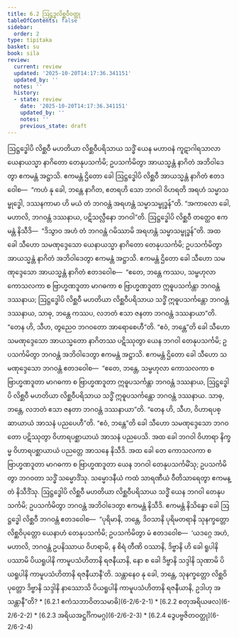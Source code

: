 ```yaml
---
title: 6.2 ဩဋ္ဌဒ္ဓလိစ္ဆဝီဝတ္ထု
tableOfContents: false
sidebar:
  order: 2
type: tipitaka
basket: su
book: sila
review:
  current: review
  updated: '2025-10-20T14:17:36.341151'
  updated_by: ''
  notes: ''
  history:
  - state: review
    date: '2025-10-20T14:17:36.341151'
    updated_by: ''
    notes: ''
    previous_state: draft
---
```



<DynamicBreadcrumb />


<ReviewStatus review={frontmatter.review} showDetails={true} />

<HypothesisAnnotation frontmatter={frontmatter} />

<Division number="361" book="sila" e="ch" v="6" p="144">

<Paragraph number="599" book="sila">
ဩဋ္ဌဒ္ဓေါပိ လိစ္ဆဝီ မဟတိယာ လိစ္ဆဝီပရိသာယ သဒ္ဓိံ ယေန မဟာဝနံ ကူဋာဂါရသာလာ ယေနာယသ္မာ နာဂိတော တေနုပသင်္ကမိ; ဥပသင်္ကမိတွာ အာယသ္မန္တံ နာဂိတံ အဘိဝါဒေတွာ ဧကမန္တံ အဋ္ဌာသိ. ဧကမန္တံ ဌိတော ခေါ ဩဋ္ဌဒ္ဓေါပိ လိစ္ဆဝီ အာယသ္မန္တံ နာဂိတံ ဧတဒဝေါစ—  “ကဟံ နု ခေါ, ဘန္တေ နာဂိတ, ဧတရဟိ သော ဘဂဝါ ဝိဟရတိ အရဟံ သမ္မာသမ္ဗုဒ္ဓေါ, ဒဿနကာမာ ဟိ မယံ တံ ဘဂဝန္တံ အရဟန္တံ သမ္မာသမ္ဗုဒ္ဓန်”တိ. “အကာလော ခေါ, မဟာလိ, ဘဂဝန္တံ ဒဿနာယ, ပဋိသလ္လီနော ဘဂဝါ”တိ. ဩဋ္ဌဒ္ဓေါပိ လိစ္ဆဝီ တတ္ထေဝ ဧကမန္တံ နိသီဒိ—  “ဒိသွာဝ အဟံ တံ ဘဂဝန္တံ ဂမိဿာမိ အရဟန္တံ သမ္မာသမ္ဗုဒ္ဓန်”တိ.


</Paragraph>

</Division>
<Division number="362" book="sila" e="ch" v="6" p="144">

<Paragraph number="600" book="sila">
အထ ခေါ သီဟော သမဏုဒ္ဒေသော ယေနာယသ္မာ နာဂိတော တေနုပသင်္ကမိ; ဥပသင်္ကမိတွာ အာယသ္မန္တံ နာဂိတံ အဘိဝါဒေတွာ ဧကမန္တံ အဋ္ဌာသိ. ဧကမန္တံ ဌိတော ခေါ သီဟော သမဏုဒ္ဒေသော အာယသ္မန္တံ နာဂိတံ ဧတဒဝေါစ—  “ဧတေ, ဘန္တေ ကဿပ, သမ္ဗဟုလာ ကောသလကာ စ ဗြာဟ္မဏဒူတာ မာဂဓကာ စ ဗြာဟ္မဏဒူတာ ဣဓူပသင်္ကန္တာ ဘဂဝန္တံ ဒဿနာယ; ဩဋ္ဌဒ္ဓေါပိ လိစ္ဆဝီ မဟတိယာ လိစ္ဆဝီပရိသာယ သဒ္ဓိံ ဣဓူပသင်္ကန္တော ဘဂဝန္တံ ဒဿနာယ, သာဓု, ဘန္တေ ကဿပ, လဘတံ ဧသာ ဇနတာ ဘဂဝန္တံ ဒဿနာယာ”တိ.


</Paragraph>

<Paragraph number="601" book="sila">
“တေန ဟိ, သီဟ, တွညေဝ ဘဂဝတော အာရောစေဟီ”တိ. “ဧဝံ, ဘန္တေ”တိ ခေါ သီဟော သမဏုဒ္ဒေသော အာယသ္မတော နာဂိတဿ ပဋိဿုတွာ ယေန ဘဂဝါ တေနုပသင်္ကမိ; ဥပသင်္ကမိတွာ ဘဂဝန္တံ အဘိဝါဒေတွာ ဧကမန္တံ အဋ္ဌာသိ. ဧကမန္တံ ဌိတော ခေါ သီဟော သမဏုဒ္ဒေသော ဘဂဝန္တံ ဧတဒဝေါစ—  “ဧတေ, ဘန္တေ, သမ္ဗဟုလာ ကောသလကာ စ ဗြာဟ္မဏဒူတာ မာဂဓကာ စ ဗြာဟ္မဏဒူတာ ဣဓူပသင်္ကန္တာ ဘဂဝန္တံ ဒဿနာယ, ဩဋ္ဌဒ္ဓေါပိ လိစ္ဆဝီ မဟတိယာ လိစ္ဆဝီပရိသာယ သဒ္ဓိံ ဣဓူပသင်္ကန္တော ဘဂဝန္တံ ဒဿနာယ. သာဓု, ဘန္တေ, လဘတံ ဧသာ ဇနတာ ဘဂဝန္တံ ဒဿနာယာ”တိ. “တေန ဟိ, သီဟ, ဝိဟာရပစ္ဆာယာယံ အာသနံ ပညပေဟီ”တိ. “ဧဝံ, ဘန္တေ”တိ ခေါ သီဟော သမဏုဒ္ဒေသော ဘဂဝတော ပဋိဿုတွာ ဝိဟာရပစ္ဆာယာယံ အာသနံ ပညပေသိ.


</Paragraph>

</Division>
<Division number="363" book="sila" e="ch" v="6" p="145">

<Paragraph number="602" book="sila">
အထ ခေါ ဘဂဝါ ဝိဟာရာ နိက္ခမ္မ ဝိဟာရပစ္ဆာယာယံ ပညတ္တေ အာသနေ နိသီဒိ. အထ ခေါ တေ ကောသလကာ စ ဗြာဟ္မဏဒူတာ မာဂဓကာ စ ဗြာဟ္မဏဒူတာ ယေန ဘဂဝါ တေနုပသင်္ကမိံသု; ဥပသင်္ကမိတွာ ဘဂဝတာ သဒ္ဓိံ သမ္မောဒိံသု. သမ္မောဒနီယံ ကထံ သာရဏီယံ ဝီတိသာရေတွာ ဧကမန္တံ နိသီဒိံသု. ဩဋ္ဌဒ္ဓေါပိ လိစ္ဆဝီ မဟတိယာ လိစ္ဆဝီပရိသာယ သဒ္ဓိံ ယေန ဘဂဝါ တေနုပသင်္ကမိ; ဥပသင်္ကမိတွာ ဘဂဝန္တံ အဘိဝါဒေတွာ ဧကမန္တံ နိသီဒိ.


</Paragraph>

</Division>
<Division number="364" book="sila" e="ch" v="6" p="145">

<Paragraph number="603" book="sila">
ဧကမန္တံ နိသိန္နော ခေါ ဩဋ္ဌဒ္ဓေါ လိစ္ဆဝီ ဘဂဝန္တံ ဧတဒဝေါစ—  “ပုရိမာနိ, ဘန္တေ, ဒိဝသာနိ ပုရိမတရာနိ သုနက္ခတ္တော လိစ္ဆဝိပုတ္တော ယေနာဟံ တေနုပသင်္ကမိ; ဥပသင်္ကမိတွာ မံ ဧတဒဝေါစ—  ‘ယဒဂ္ဂေ အဟံ, မဟာလိ, ဘဂဝန္တံ ဥပနိဿာယ ဝိဟရာမိ, န စိရံ တီဏိ ဝဿာနိ, ဒိဗ္ဗာနိ ဟိ ခေါ ရူပါနိ ပဿာမိ ပိယရူပါနိ ကာမူပသံဟိတာနိ ရဇနီယာနိ, နော စ ခေါ ဒိဗ္ဗာနိ သဒ္ဒါနိ သုဏာမိ ပိယရူပါနိ ကာမူပသံဟိတာနိ ရဇနီယာနီ’တိ. သန္တာနေဝ နု ခေါ, ဘန္တေ, သုနက္ခတ္တော လိစ္ဆဝိပုတ္တော ဒိဗ္ဗာနိ သဒ္ဒါနိ နာဿောသိ ပိယရူပါနိ ကာမူပသံဟိတာနိ ရဇနီယာနိ, ဥဒါဟု အသန္တာနီ”တိ?

</Paragraph>
</Division>

<TableOfContents book="sila" section="6.2">
* [6.2.1 ဧကံသဘာဝိတသမာဓိ](6-2/6-2-1)
* [6.2.2 စတုအရိယဖလ](6-2/6-2-2)
* [6.2.3 အရိယအဋ္ဌင်္ဂိကမဂ္ဂ](6-2/6-2-3)
* [6.2.4 ဒွေပဗ္ဗဇိတဝတ္ထု](6-2/6-2-4)
</TableOfContents>